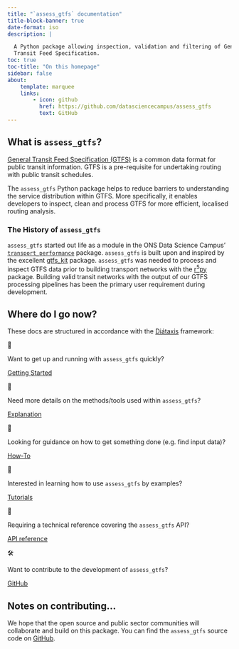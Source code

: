 ```yaml
---
title: "`assess_gtfs` documentation"
title-block-banner: true
date-format: iso
description: |

  A Python package allowing inspection, validation and filtering of General
  Transit Feed Specification.
toc: true
toc-title: "On this homepage"
sidebar: false
about:
    template: marquee
    links:
        - icon: github
          href: https://github.com/datasciencecampus/assess_gtfs
          text: GitHub
---
```


## What is `assess_gtfs`?

[General Transit Feed Specification (GTFS)][gtfs] is a common data format for
public transit information. GTFS is a pre-requisite for undertaking routing
with public transit schedules.

The `assess_gtfs` Python package helps to reduce barriers to understanding the
service distribution within GTFS. More specifically, it enables developers to
inspect, clean and process GTFS for more efficient, localised routing analysis.

### The History of `assess_gtfs`

`assess_gtfs` started out life as a module in the ONS Data Science Campus'
[`transport_performance`][tp] package. `assess_gtfs` is built upon and inspired
by the excellent [gtfs_kit][gtfskit] package. `assess_gtfs` was needed to
process and inspect GTFS data prior to building transport networks with the
[r<sup>5</sup>py][r5py] package. Building valid transit networks with the
output of our GTFS processing pipelines has been the primary user requirement
during development.


## Where do I go now?

These docs are structured in accordance with the [Diátaxis][diataxis] framework:

<div class="grid-container">
<div class="grid-item item1 jumbotron">
<p class="jumbotron-icon">🏁</p>
<p>Want to get up and running with `assess_gtfs` quickly?</p>
<a class="btn btn-primary btn-lg" href="./docs/getting_started/index.html" role="button">Getting Started</a>
</div>
<div class="grid-item item2 jumbotron">
<p class="jumbotron-icon">🔎</p>
<p>Need more details on the methods/tools used within `assess_gtfs`?</p>
<a class="btn btn-primary btn-lg" href="./docs/explanation/index.html" role="button">Explanation</a>
</div>
<div class="grid-item item3 jumbotron">
<p class="jumbotron-icon">🧭</p>
<p>Looking for guidance on how to get something done (e.g. find input data)?</p>
<a class="btn btn-primary btn-lg" href="./docs/how_to/index.html" role="button">How-To</a>
</div>
<div class="grid-item item4 jumbotron">
<p class="jumbotron-icon">📝</p>
<p>Interested in learning how to use `assess_gtfs` by examples?</p>
<a class="btn btn-primary btn-lg" href="./docs/tutorials/index.html" role="button">Tutorials</a>
</div>
<div class="grid-item item5 jumbotron">
<p class="jumbotron-icon">📖</p>
<p>Requiring a technical reference covering the `assess_gtfs` API?</p>
<a class="btn btn-primary btn-lg" href="./docs/reference/index.html" role="button">API reference</a>
</div>
<div class="grid-item item6 jumbotron">
<p class="jumbotron-icon">🛠️</p>
<p>Want to contribute to the development of `assess_gtfs`?</p>
<a class="btn btn-primary btn-lg" href="https://github.com/datasciencecampus/assess_gtfs" role="button">GitHub</a>
</div>
</div>

::: {.callout-note}

## Notes on contributing...

We hope that the open source and public sector communities will collaborate and
build on this package. You can find the `assess_gtfs` source code on
[GitHub](https://github.com/datasciencecampus/assess_gtfs).

:::


[diataxis]: https://diataxis.fr/
[gtfs]: https://gtfs.org/schedule/
[r5py]: https://r5py.readthedocs.io/en/stable/index.html
[tp]: https://github.com/datasciencecampus/transport-network-performance
[gtfskit]: https://pypi.org/project/gtfs_kit/
